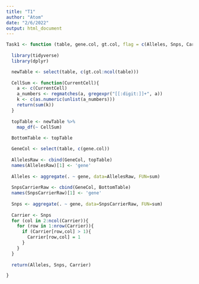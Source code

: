 ```yaml
---
title: "T1"
author: "Atom"
date: "2/6/2022"
output: html_document
---
```


```r
Task1 <- function (table, gene.col, gt.col, flag = c(Alleles, Snps, Carrier)) {
  
  library(tidyverse)
  library(dplyr)

  newTable <- select(table, c(gt.col:ncol(table)))
  
  CellSum <- function(CurrentCell){
    a <- c(CurrentCell)
    a_numbers <- regmatches(a, gregexpr("[[:digit:]]+", a))
    k <- c(as.numeric(unlist(a_numbers)))
    return(sum(k))
  }
  
  topTable <- newTable %>%
    map_df(~ CellSum)
  
  BottomTable <- topTable

  GeneCol <- select(table, c(gene.col))
  
  AllelesRaw <- cbind(GeneCol, topTable)
  names(AllelesRaw)[1] <- 'gene'
  
  Alleles <- aggregate(. ~ gene, data=AllelesRaw, FUN=sum)
  
  SnpsCarrierRaw <- cbind(GeneCol, BottomTable)
  names(SnpsCarrierRaw)[1] <- 'gene'
  
  Snps <- aggregate(. ~ gene, data=SnpsCarrierRaw, FUN=sum)
  
  Carrier <- Snps
  for (col in 2:ncol(Carrier)){
    for (row in 1:nrow(Carrier)){
      if (Carrier[row,col] > 1){
        Carrier[row,col] = 1
      }
    }
  }
  
  return(Alleles, Snps, Carrier)

}

  
```




